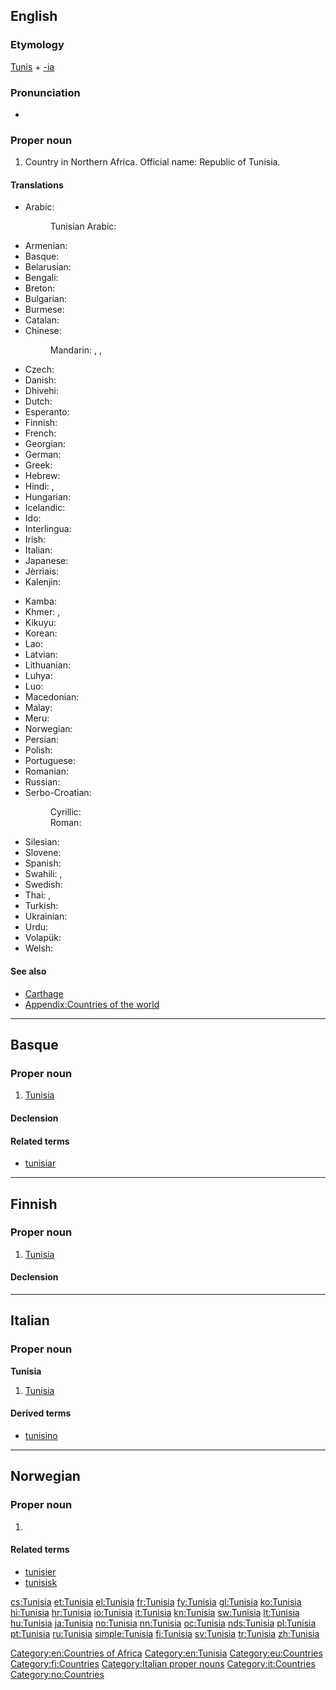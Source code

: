 {{also|Tunísia}}
==English==
{{wikipedia}}

===Etymology===
[[Tunis]] + [[-ia]]

===Pronunciation===
* {{audio|En-us-Tunisia.ogg|Audio (US)|lang=en}}
*: {{rhymes|iʒə|lang=en}}

===Proper noun===
{{en-proper noun}}

# Country in Northern Africa. Official name: Republic of Tunisia.

====Translations====
{{trans-top|Republic of Tunisia}}
* Arabic: {{t+|ar|تونس|m|tr=tuunis}}
*: Tunisian Arabic: {{t|aeb|تونس|f|alt=تُونِسْ|tr=tūnis|sc=Arab}}
* Armenian: {{t|hy|Թունիս}}
* Basque: {{t|eu|Tunisia}}
* Belarusian: {{t|be|Туніс|m|tr=Tunís|sc=Cyrl}}
* Bengali: {{t|bn|তিউনিসিয়া|sc=Beng}}
* Breton: {{t|br|Tunizia}}
* Bulgarian: {{t|bg|Тунис|m|tr=Tunís|sc=Cyrl}}
* Burmese: {{t|my|တူနီးရှားနိုင်ငံ|tr=tuni:hra: nuing-ngam|sc=Mymr}}
* Catalan: {{t+|ca|Tunísia|f}}
* Chinese:
*: Mandarin: {{t+|cmn|突尼斯|tr=Tūnísī|sc=Hani}}, {{t+|cmn|突尼西亞|sc=Hani}}, {{t|cmn|突尼西亚|tr=Tūníxīyà|sc=Hani}}
* Czech: {{t+|cs|Tunisko|n}}
* Danish: {{t+|da|Tunesien}}
* Dhivehi: {{t-needed|dv}}
* Dutch: {{t+|nl|Tunesië}}
* Esperanto: {{t|eo|Tunizio}}
* Finnish: {{t+|fi|Tunisia}}
* French: {{t+|fr|Tunisie|f}}
* Georgian: {{t|ka|ტუნისი|tr=tunisi|sc=Geor}}
* German: {{t+|de|Tunesien|n}}
* Greek: {{t+|el|Τυνησία|f}}
* Hebrew: {{t|he|תוניסיה|sc=Hebr}}
* Hindi: {{t+|hi|ट्यूनिशिया|m|tr=ṭyūniśiyā|sc=Deva}}, {{t|hi|तूनिस|tr=tūnis|sc=Deva}}
* Hungarian: {{t+|hu|Tunézia}}
* Icelandic: {{t+|is|Túnis|n}}
* Ido: {{t+|io|Tunizia}}
* Interlingua: {{t|ia|Tunisia}}
* Irish: {{t|ga|Túinéis|alt=An Túinéis|f}}
* Italian: {{t+|it|Tunisia|f}}
* Japanese: {{t+|ja|チュニジア|tr=Chunijia}}
* Jèrriais: {{t|roa-jer|Teunnisie|f}}
* Kalenjin: {{t|kln|Tunisia}}
{{trans-mid}}
* Kamba: {{t|kam|Tunisia}}
* Khmer: {{t|km|ប្រទេសទុយណេស៊ី|tr=prɑteih tuynesii|sc=Khmr}}, {{t|km|ទុយណេស៊ី|tr=tuynesii|sc=Khmr}}
* Kikuyu: {{t|ki|Tunisia}}
* Korean: {{t+|ko|튀니지|tr=Twiniji|sc=Kore}}
* Lao: {{t-needed|lo}}
* Latvian: {{t-needed|lv}}
* Lithuanian: {{t+|lt|Tunisas|m}}
* Luhya: {{t|luy|Tunisia}}
* Luo: {{t|luo|Tunisia}}
* Macedonian: {{t|mk|Тунис|m|tr=Túnis}}
* Malay: {{t|ms|Tunisia}}
* Meru: {{t|mer|Tunisia}}
* Norwegian: {{t+|no|Tunisia}}
* Persian: {{t|fa|تونس|tr=Tunes|sc=fa-Arab}}
* Polish: {{t+|pl|Tunezja}}
* Portuguese: {{t+|pt|Tunísia}}
* Romanian: {{t|ro|Tunisia|f}}
* Russian: {{t+|ru|Тунис|m|tr=Tunís}}
* Serbo-Croatian:
*: Cyrillic: {{t|sh|Ту̀нис|m|sc=Cyrl}}
*: Roman: {{t|sh|Tùnis|m}}
* Silesian: {{t|szl|Tůnezyjo|f}}
* Slovene: {{t|sl|Tunízija|f}}
* Spanish: {{t+|es|Túnez}}
* Swahili: {{t+|sw|Tunisia}}, {{t|sw|Utunisi}}
* Swedish: {{t+|sv|Tunisien}}
* Thai: {{t|th|ประเทศตูนิเซีย|tr=bpràtêt dtoonísia|sc=Thai}}, {{t+|th|ตูนิเซีย|tr=dtoonísia|sc=Thai}}
* Turkish: {{t+|tr|Tunus}}
* Ukrainian: {{t+|uk|Туніс|m|tr=Tunís|sc=Cyrl}}
* Urdu: {{t|ur|تونس|tr=tūnis|sc=ur-Arab}}
* Volapük: {{t+|vo|Tünisän}}
* Welsh: {{t|cy|Tiwnisia}}
{{trans-bottom}}

====See also====
* [[Carthage]]
* [[Appendix:Countries of the world]]

[[Category:en:Countries of Africa]]
[[Category:en:Tunisia]]
----

==Basque==
{{wikipedia|lang=eu}}

===Proper noun===
{{head|eu|proper noun}}

# [[#English|Tunisia]]

====Declension====
{{eu-decl-prop inanim noun-a|AWW=Tunisi|a=1}}

====Related terms====
* [[tunisiar]]

[[Category:eu:Countries]]

----

==Finnish==
{{wikipedia|lang=fi}}

===Proper noun===
{{fi-proper noun}}

# [[#English|Tunisia]]

====Declension====
{{fi-decl-kulkija|n=sg|Tunisi|a}}

[[Category:fi:Countries]]

----

==Italian==
{{wikipedia|lang=it}}

===Proper noun===
'''Tunisia''' {{g|f}}

# [[#English|Tunisia]]

====Derived terms====
* [[tunisino]]

[[Category:Italian proper nouns]]
[[Category:it:Countries]]

----

==Norwegian==

===Proper noun===
{{no-proper noun}}

# {{l|en|Tunisia}}

====Related terms====
* [[tunisier]]
* [[tunisisk]]

[[Category:no:Countries]]

[[cs:Tunisia]]
[[et:Tunisia]]
[[el:Tunisia]]
[[fr:Tunisia]]
[[fy:Tunisia]]
[[gl:Tunisia]]
[[ko:Tunisia]]
[[hi:Tunisia]]
[[hr:Tunisia]]
[[io:Tunisia]]
[[it:Tunisia]]
[[kn:Tunisia]]
[[sw:Tunisia]]
[[lt:Tunisia]]
[[hu:Tunisia]]
[[ja:Tunisia]]
[[no:Tunisia]]
[[nn:Tunisia]]
[[oc:Tunisia]]
[[nds:Tunisia]]
[[pl:Tunisia]]
[[pt:Tunisia]]
[[ru:Tunisia]]
[[simple:Tunisia]]
[[fi:Tunisia]]
[[sv:Tunisia]]
[[tr:Tunisia]]
[[zh:Tunisia]]